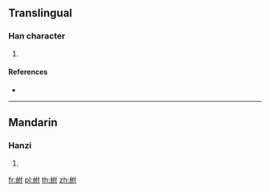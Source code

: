 {{character info/new}}
==Translingual==

===Han character===
{{Han char|rn=120|rad=糸|as=05|sn=11|four=24900|canj=VFODI}}

# {{defn|Han|sort=糸05}}

====References====
* {{Han ref|kx=0919.180|dkj=27327|dj=1350.050|hdz=53383.080|uh=7D28|ud=32040|bh=D6F0|bd=55024}}

----

==Mandarin==

===Hanzi===
{{cmn-hanzi|pin=[[fù]] ([[fu4]])|wg=fu<sup>4</sup>}}

# {{defn|lang=cmn|sort=糸05}}

[[fr:紨]]
[[pl:紨]]
[[th:紨]]
[[zh:紨]]